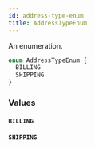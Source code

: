 ```yaml
---
id: address-type-enum
title: AddressTypeEnum
---
```



An enumeration.

```graphql
enum AddressTypeEnum {
  BILLING
  SHIPPING
}
```


### Values

#### `BILLING` 




#### `SHIPPING` 






